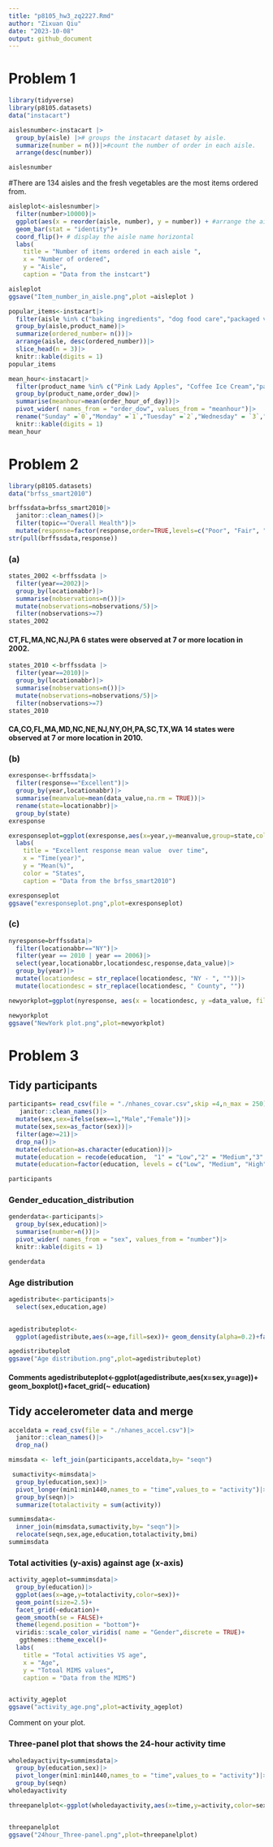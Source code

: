 ```yaml
---
title: "p8105_hw3_zq2227.Rmd"
author: "Zixuan Qiu"
date: "2023-10-08"
output: github_document
---
```

# Problem 1
```r
library(tidyverse)
library(p8105.datasets)
data("instacart")
```

```r
aislesnumber<-instacart |>
  group_by(aisle) |># groups the instacart dataset by aisle.
  summarize(number = n())|>#count the number of order in each aisle.
  arrange(desc(number))
```
```r
aislesnumber
```
#There are 134 aisles and the fresh vegetables are the most items ordered from.
```r
aisleplot<-aislesnumber|>
  filter(number>10000)|>
  ggplot(aes(x = reorder(aisle, number), y = number)) + #arrange the aisle by the number of items
  geom_bar(stat = "identity")+
  coord_flip()+ # display the aisle name horizontal
  labs(
    title = "Number of items ordered in each aisle ",
    x = "Number of ordered",
    y = "Aisle",
    caption = "Data from the instcart")

aisleplot
ggsave("Item_number_in_aisle.png",plot =aisleplot )
```

```r
popular_items<-instacart|>
  filter(aisle %in% c("baking ingredients", "dog food care","packaged vegetables fruits"))|>
  group_by(aisle,product_name)|>
  summarize(ordered_number= n())|>
  arrange(aisle, desc(ordered_number))|>
  slice_head(n = 3)|>
  knitr::kable(digits = 1)
popular_items
```

```r
mean_hour<-instacart|>
  filter(product_name %in% c("Pink Lady Apples", "Coffee Ice Cream","packaged vegetables fruits"))|>
  group_by(product_name,order_dow)|>
  summarise(meanhour=mean(order_hour_of_day))|>
  pivot_wider( names_from = "order_dow", values_from = "meanhour")|>
  rename("Sunday" =`0`,"Monday" =`1`,"Tuesday" =`2`,"Wednesday" = `3`,"Thursday" =`4`,"Friday" =`5`,"Saturday" =`6`, "prdouct mean hour of the day"=product_name)|>
  knitr::kable(digits = 1)
mean_hour
```

# Problem 2 
```r
library(p8105.datasets)
data("brfss_smart2010")
```

```r
brffssdata=brfss_smart2010|>
  janitor::clean_names()|>
  filter(topic=="Overall Health")|>
  mutate(response=factor(response,order=TRUE,levels=c("Poor", "Fair", "Good", "Very good", "Excellent")))
str(pull(brffssdata,response))
```
### (a)
```r
states_2002 <-brffssdata |>
  filter(year==2002)|>
  group_by(locationabbr)|>
  summarise(nobservations=n())|>
  mutate(nobservations=nobservations/5)|>
  filter(nobservations>=7)
states_2002
```
#### CT,FL,MA,NC,NJ,PA  6 states were observed at 7 or more location in 2002.
```r
states_2010 <-brffssdata |>
  filter(year==2010)|>
  group_by(locationabbr)|>
  summarise(nobservations=n())|>
  mutate(nobservations=nobservations/5)|>
  filter(nobservations>=7)
states_2010
```
#### CA,CO,FL,MA,MD,NC,NE,NJ,NY,OH,PA,SC,TX,WA  14 states were observed at 7 or more location in 2010.

### (b)
```r
exresponse<-brffssdata|>
  filter(response=="Excellent")|>
  group_by(year,locationabbr)|>
  summarise(meanvalue=mean(data_value,na.rm = TRUE))|>
  rename(state=locationabbr)|>
  group_by(state)
exresponse
```
```r
exresponseplot=ggplot(exresponse,aes(x=year,y=meanvalue,group=state,color=state))+geom_line()+
  labs(
    title = "Excellent response mean value  over time",
    x = "Time(year)",
    y = "Mean(%)",
    color = "States",
    caption = "Data from the brfss_smart2010") 

exresponseplot
ggsave("exresponseplot.png",plot=exresponseplot)
```

### (c)
```r
nyresponse=brffssdata|>
  filter(locationabbr=="NY")|>
  filter(year == 2010 | year == 2006)|>
  select(year,locationabbr,locationdesc,response,data_value)|>
  group_by(year)|>
  mutate(locationdesc = str_replace(locationdesc, "NY - ", ""))|>
  mutate(locationdesc = str_replace(locationdesc, " County", ""))
```

```r
newyorkplot=ggplot(nyresponse, aes(x = locationdesc, y =data_value, fill=response)) +geom_bar(stat = "identity",position = "fill") +facet_wrap(~ year)+coord_flip()

newyorkplot
ggsave("NewYork plot.png",plot=newyorkplot)
```

# Problem 3
## Tidy participants
```r
participants= read_csv(file = "./nhanes_covar.csv",skip =4,n_max = 250)|>
   janitor::clean_names()|>
  mutate(sex,sex=ifelse(sex==1,"Male","Female"))|>
  mutate(sex,sex=as_factor(sex))|>
  filter(age>=21)|>
  drop_na()|>
  mutate(education=as.character(education))|>
  mutate(education = recode(education,  "1" = "Low","2" = "Medium","3" = "High"))|>
  mutate(education=factor(education, levels = c("Low", "Medium", "High"), order= TRUE))

participants
```



### Gender_education_distribution
```r
genderdata<-participants|>
  group_by(sex,education)|>
  summarise(number=n())|>
  pivot_wider( names_from = "sex", values_from = "number")|>
  knitr::kable(digits = 1)

genderdata
```

### Age distribution
```r
agedistribute<-participants|>
  select(sex,education,age)
 
```
```r
agedistributeplot<-
  ggplot(agedistribute,aes(x=age,fill=sex))+ geom_density(alpha=0.2)+facet_grid(~ education)+viridis::scale_fill_viridis(discrete = TRUE,option="plasma")

agedistributeplot
ggsave("Age distribution.png",plot=agedistributeplot)
```
#### Comments agedistributeplot<-ggplot(agedistribute,aes(x=sex,y=age))+ geom_boxplot()+facet_grid(~ education)


## Tidy accelerometer data and merge 
```r
acceldata = read_csv(file = "./nhanes_accel.csv")|>
  janitor::clean_names()|>
  drop_na()
```
```r
mimsdata <- left_join(participants,acceldata,by= "seqn")
```
```r
 sumactivity<-mimsdata|>
  group_by(education,sex)|>
  pivot_longer(min1:min1440,names_to = "time",values_to = "activity")|>
  group_by(seqn)|>
  summarize(totalactivity = sum(activity))
```
```r
summimsdata<-
  inner_join(mimsdata,sumactivity,by= "seqn")|>
  relocate(seqn,sex,age,education,totalactivity,bmi)
summimsdata
```


### Total activities (y-axis) against age (x-axis)
```r
activity_ageplot=summimsdata|>
  group_by(education)|>
  ggplot(aes(x=age,y=totalactivity,color=sex))+
  geom_point(size=2.5)+
  facet_grid(~education)+
  geom_smooth(se = FALSE)+
  theme(legend.position = "bottom")+
  viridis::scale_color_viridis( name = "Gender",discrete = TRUE)+
   ggthemes::theme_excel()+
  labs(
    title = "Total activities VS age",
    x = "Age",
    y = "Totoal MIMS values",
    caption = "Data from the MIMS")


activity_ageplot
ggsave("activity_age.png",plot=activity_ageplot)
```
Comment on your plot.

### Three-panel plot that shows the 24-hour activity time 
```r
wholedayactivity=summimsdata|>
  group_by(education,sex)|>
  pivot_longer(min1:min1440,names_to = "time",values_to = "activity")|>
  group_by(seqn)
wholedayactivity  
```

```r
threepanelplot<-ggplot(wholedayactivity,aes(x=time,y=activity,color=sex))+geom_point()+facet_wrap(~ education, nrow =3)+geom_smooth(se = FALSE)


threepanelplot
ggsave("24hour_Three-panel.png",plot=threepanelplot)
```


